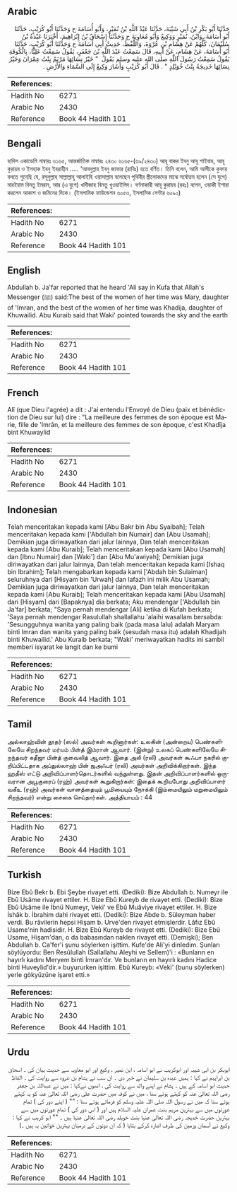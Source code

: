## Arabic


<div dir="rtl" lang="ar" style={{fontSize:'larger',backgroundColor:'#f8f9fa',padding:20}}>
حَدَّثَنَا أَبُو بَكْرِ بْنُ أَبِي شَيْبَةَ، حَدَّثَنَا عَبْدُ اللَّهِ بْنُ نُمَيْرٍ، وَأَبُو أُسَامَةَ ح وَحَدَّثَنَا أَبُو كُرَيْبٍ، حَدَّثَنَا أَبُو أُسَامَةَ، وَابْنُ، نُمَيْرٍ وَوَكِيعٌ وَأَبُو مُعَاوِيَةَ ح وَحَدَّثَنَا إِسْحَاقُ بْنُ إِبْرَاهِيمَ، أَخْبَرَنَا عَبْدَةُ بْنُ سُلَيْمَانَ، كُلُّهُمْ عَنْ هِشَامِ بْنِ عُرْوَةَ، وَاللَّفْظُ، حَدِيثُ أَبِي أُسَامَةَ ح وَحَدَّثَنَا أَبُو كُرَيْبٍ، حَدَّثَنَا أَبُو أُسَامَةَ، عَنْ هِشَامٍ، عَنْ أَبِيهِ، قَالَ سَمِعْتُ عَبْدَ اللَّهِ بْنَ جَعْفَرٍ، يَقُولُ سَمِعْتُ عَلِيًّا، بِالْكُوفَةِ يَقُولُ سَمِعْتُ رَسُولَ اللَّهِ صلى الله عليه وسلم يَقُولُ ‏ "‏ خَيْرُ نِسَائِهَا مَرْيَمُ بِنْتُ عِمْرَانَ وَخَيْرُ نِسَائِهَا خَدِيجَةُ بِنْتُ خُوَيْلِدٍ ‏"‏ ‏.‏ قَالَ أَبُو كُرَيْبٍ وَأَشَارَ وَكِيعٌ إِلَى السَّمَاءِ وَالأَرْضِ ‏.‏
</div>
<div style={{backgroundColor:'#f8f9fa',padding:20, marginBottom: 10}}><table> <thead> <tr> <th>References:</th> <th></th> </tr> </thead> <tbody><tr><td>Hadith No</td><td>6271</td></tr><tr><td>Arabic No</td><td>2430</td></tr><tr><td>Reference</td><td>Book 44 Hadith 101</td></tr></tbody></table></div>

## Bengali


<div dir="ltr" lang="bn" style={{fontSize:'larger',backgroundColor:'#f8f9fa',padding:20}}>
হাদিস একাডেমি নাম্বারঃ ৬১৬৫, আন্তর্জাতিক নাম্বারঃ ২৪৩০ ৬১৬৫-(৬৯/২৪৩০) আবূ বাকর ইবনু আবূ শাইবাহ, আবূ কুরায়ব ও ইসহাক ইবনু ইবরাহীম ..... 'আবদুল্লাহ ইবনু জাফার (রাযিঃ) হতে বর্ণিত। তিনি বলেন, আমি আলীকে কুফায় বলতে শুনেছি যে, রসূলুল্লাহ সাল্লাল্লাহু আলাইহি ওয়াসাল্লাম বলেছেন পৃথিবীর স্ত্রীলোকদের মাঝে সর্বোত্তম হলেন (সে যুগে) মারইয়াম বিনতু ইমরান, আর (এ যুগে) খাদীজাহ বিনতু খুওয়াইলিদ। বর্ণনাকারী আবূ কুরায়ব (রহঃ) বলেন, ওয়াকী ইশারা করলেন আকাশ ও জমিনের দিকে। (ইসলামিক ফাউন্ডেশন ৬০৫৩, ইসলামিক সেন্টার ৬০৯০)
</div>
<div style={{backgroundColor:'#f8f9fa',padding:20, marginBottom: 10}}><table> <thead> <tr> <th>References:</th> <th></th> </tr> </thead> <tbody><tr><td>Hadith No</td><td>6271</td></tr><tr><td>Arabic No</td><td>2430</td></tr><tr><td>Reference</td><td>Book 44 Hadith 101</td></tr></tbody></table></div>

## English


<div dir="ltr" lang="en" style={{fontSize:'larger',backgroundColor:'#f8f9fa',padding:20}}>
Abdullah b. Ja'far reported that he heard 'Ali say in Kufa that Allah's Messenger (ﷺ) said:The best of the women of her time was Mary, daughter of 'Imran, and the best of the women of her time was Khadija, daughter of Khuwailid. Abu Kuraib said that Waki' pointed towards the sky and the earth
</div>
<div style={{backgroundColor:'#f8f9fa',padding:20, marginBottom: 10}}><table> <thead> <tr> <th>References:</th> <th></th> </tr> </thead> <tbody><tr><td>Hadith No</td><td>6271</td></tr><tr><td>Arabic No</td><td>2430</td></tr><tr><td>Reference</td><td>Book 44 Hadith 101</td></tr></tbody></table></div>

## French


<div dir="ltr" lang="fr" style={{fontSize:'larger',backgroundColor:'#f8f9fa',padding:20}}>
Alî (que Dieu l'agrée) a dit : J'ai entendu l'Envoyé de Dieu (paix et bénédiction de Dieu sur lui) dire : "La meilleure des femmes de son époque est Marie, fille de 'Imrân, et la meilleure des femmes de son époque, c'est Khadîja bint Khuwaylid
</div>
<div style={{backgroundColor:'#f8f9fa',padding:20, marginBottom: 10}}><table> <thead> <tr> <th>References:</th> <th></th> </tr> </thead> <tbody><tr><td>Hadith No</td><td>6271</td></tr><tr><td>Arabic No</td><td>2430</td></tr><tr><td>Reference</td><td>Book 44 Hadith 101</td></tr></tbody></table></div>

## Indonesian


<div dir="ltr" lang="id" style={{fontSize:'larger',backgroundColor:'#f8f9fa',padding:20}}>
Telah menceritakan kepada kami [Abu Bakr bin Abu Syaibah]; Telah menceritakan kepada kami ['Abdullah bin Numair] dan [Abu Usamah]; Demikian juga diriwayatkan dari jalur lainnya, Dan telah menceritakan kepada kami [Abu Kuraib]; Telah menceritakan kepada kami [Abu Usamah] dan [Ibnu Numair] dan [Waki'] dan [Abu Mu'awiyah]; Demikian juga diriwayatkan dari jalur lainnya, Dan telah menceritakan kepada kami [Ishaq bin Ibrahim]; Telah mengabarkan kepada kami ['Abdah bin Sulaiman] seluruhnya dari [Hisyam bin 'Urwah] dan lafazh ini milik Abu Usamah; Demikian juga diriwayatkan dari jalur lainnya, Dan telah menceritakan kepada kami [Abu Kuraib]; Telah menceritakan kepada kami [Abu Usamah] dari [Hisyam] dari [Bapaknya] dia berkata; Aku mendengar ['Abdullah bin Ja'far] berkata; "Saya pernah mendengar [Ali] ketika di Kufah berkata; 'Saya pernah mendengar Rasulullah shallallahu 'alaihi wasallam bersabda: 'Sesungguhnya wanita yang paling baik (pada masa lalu) adalah Maryam binti Imran dan wanita yang paling baik (sesudah masa itu) adalah Khadijah binti Khuwailid.' Abu Kuraib berkata; "Waki' meriwayatkan hadits ini sambil memberi isyarat ke langit dan ke bumi
</div>
<div style={{backgroundColor:'#f8f9fa',padding:20, marginBottom: 10}}><table> <thead> <tr> <th>References:</th> <th></th> </tr> </thead> <tbody><tr><td>Hadith No</td><td>6271</td></tr><tr><td>Arabic No</td><td>2430</td></tr><tr><td>Reference</td><td>Book 44 Hadith 101</td></tr></tbody></table></div>

## Tamil


<div dir="ltr" lang="ta" style={{fontSize:'larger',backgroundColor:'#f8f9fa',padding:20}}>
அல்லாஹ்வின் தூதர் (ஸல்) அவர்கள் கூறினார்கள்: உலகின் (அன்றைய) பெண்களிலேயே சிறந்தவர் மர்யம் பின்த் இம்ரான் ஆவார். (இன்று) உலகப் பெண்களிலேயே சிறந்தவர் கதீஜா பின்த் குவைலித் ஆவார். இதை அலீ (ரலி) அவர்கள் கூஃபா நகரில் குறிப்பிட்டதாக அப்துல்லாஹ் பின் ஜஅஃபர் (ரலி) அவர்கள் அறிவிக்கிறார்கள். இந்த ஹதீஸ் எட்டு அறிவிப்பாளர்தொடர்களில் வந்துள்ளது. இதன் அறிவிப்பாளர்களில் ஒருவரான அபூகுரைப் (ரஹ்) அவர்கள் கூறுகிறார்கள்: இதைக் கூறியபோது அறிவிப்பாளர் வகீஉ (ரஹ்) அவர்கள் வானத்தையும் பூமியையும் நோக்கி (இம்மையிலும் மறுமையிலும் சிறந்தவர்) என்று சைகை செய்தார்கள். அத்தியாயம் : 44
</div>
<div style={{backgroundColor:'#f8f9fa',padding:20, marginBottom: 10}}><table> <thead> <tr> <th>References:</th> <th></th> </tr> </thead> <tbody><tr><td>Hadith No</td><td>6271</td></tr><tr><td>Arabic No</td><td>2430</td></tr><tr><td>Reference</td><td>Book 44 Hadith 101</td></tr></tbody></table></div>

## Turkish


<div dir="ltr" lang="tr" style={{fontSize:'larger',backgroundColor:'#f8f9fa',padding:20}}>
Bize Ebû Bekr b. Ebi Şeybe rivayet etti. (Dediki): Bize Abdullah b. Numeyr ile Ebû Usâme rivayet ettiler. H. Bize Ebû Kureyb de rivayet etti. (Dediki): Bize Ebû Usâme ile İbnü Numeyr, Veki' ve Ebû Muâviye rivayet ettiler. H. Bize İshâk b. İbrahim dahi rivayet etti. (Dediki): Bize Abde b. Süleyman haber verdi. Bu râvilerin hepsi Hişam b. Urve'den rivayet etmişlerdir. Lâfız Ebû Usame'nin hadisidir. H. Bize Ebû Kureyb de rivayet etti. (Dediki): Bize Ebû Usame, Hişam'dan, o da babasından naklen rivayet etti. (Demişki); Ben Abdullah b. Ca'fer'i şunu söylerken işittim. Kufe'de Ali'yi dinledim. Şunları söylüyordu: Ben Resûlullah (Sallallahu Aleyhi ve Sellem)'i : «Bunların en hayırlı kadını Meryem binti İmran'dır. Ve bunların en hayırlı kadını Hadice binti Huveylid'dir.» buyururken işittim. Ebû Kureyb: «Veki' (bunu söylerken) yerle gökyüzüne işaret etti.»
</div>
<div style={{backgroundColor:'#f8f9fa',padding:20, marginBottom: 10}}><table> <thead> <tr> <th>References:</th> <th></th> </tr> </thead> <tbody><tr><td>Hadith No</td><td>6271</td></tr><tr><td>Arabic No</td><td>2430</td></tr><tr><td>Reference</td><td>Book 44 Hadith 101</td></tr></tbody></table></div>

## Urdu


<div dir="rtl" lang="ur" style={{fontSize:'larger',backgroundColor:'#f8f9fa',padding:20}}>
ابوبکر بن ابی شیبہ اور ابوکریب نے ابو اسامہ ، ابن نمیر ، وکیع اور ابو معاویہ سے حدیث بیان کی ۔ اسحاق بن ابراہیم نے کہا : ہمیں عبدہ بن سلیمان نے خبر دی ۔ ان سب نے ہشام بن عروہ سے روایت کی ۔ الفاظ حدیث ابو اسامہ کے ہیں ۔ ہشام نے اپنے والد سے روایت کی ، انھوں نےکہا : میں نے عبداللہ بن جعفر رضی اللہ تعالیٰ عنہ کو کہتے ہوئے سنا ، میں نے کوفہ میں حضرت علی رضی اللہ تعالیٰ عنہ کو یہ کہتے ہوئے سنا کہ میں نے رسول اللہ صلی اللہ علیہ وسلم کو فرماتے ہوئے سنا : "" ( اپنے دور کی ) تمام عورتوں میں سے بہترین مریم بنت عمران علیہ السلام ہیں اور ( اس دور کی ) تمام عورتوں میں سے بہترین حضرت خدیجہ رضی اللہ تعالیٰ عنہا بنت خویلد رضی اللہ تعالیٰ عنہا ہیں ۔ "" ابو کریب نے کہا : وکیع نے آسمان وزمین کی طرف اشارہ کرکے بتایا ( کہ ان دونوں کے درمیان بہترین خواتین یہ ہیں ۔)
</div>
<div style={{backgroundColor:'#f8f9fa',padding:20, marginBottom: 10}}><table> <thead> <tr> <th>References:</th> <th></th> </tr> </thead> <tbody><tr><td>Hadith No</td><td>6271</td></tr><tr><td>Arabic No</td><td>2430</td></tr><tr><td>Reference</td><td>Book 44 Hadith 101</td></tr></tbody></table></div>